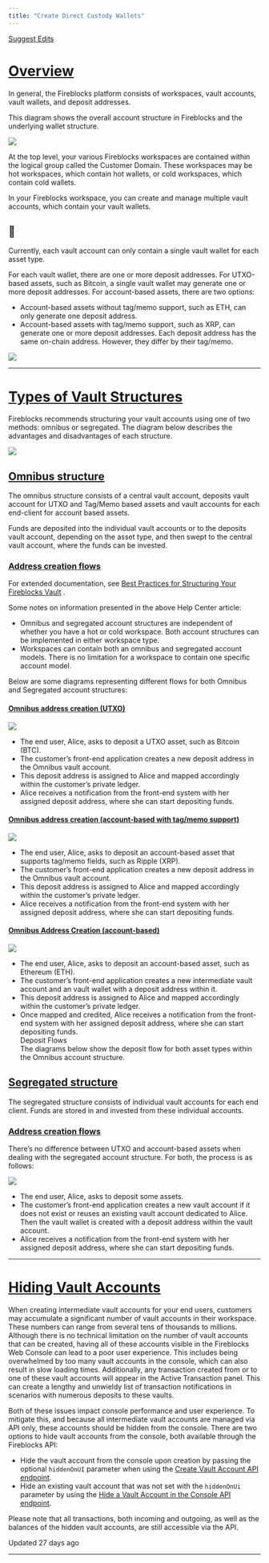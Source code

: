 ```yaml
---
title: "Create Direct Custody Wallets"
---
```


[Suggest Edits](/edit/create-direct-custody-wallets)

# [Overview](#overview)

In general, the Fireblocks platform consists of workspaces, vault accounts, vault wallets, and deposit addresses.

This diagram shows the overall account structure in Fireblocks and the underlying wallet structure.

![](https://files.readme.io/de5e145-mceclip0.png)

At the top level, your various Fireblocks workspaces are contained within the logical group called the Customer Domain. These workspaces may be hot workspaces, which contain hot wallets, or cold workspaces, which contain cold wallets.

In your Fireblocks workspace, you can create and manage multiple vault accounts, which contain your vault wallets.

<Info>

## 📘

Currently, each vault account can only contain a single vault wallet for each asset type.



</Info>

For each vault wallet, there are one or more deposit addresses. For UTXO-based assets, such as Bitcoin, a single vault wallet may generate one or more deposit addresses. For account-based assets, there are two options:

*   Account-based assets without tag/memo support, such as ETH, can only generate one deposit address.
*   Account-based assets with tag/memo support, such as XRP, can generate one or more deposit addresses. Each deposit address has the same on-chain address. However, they differ by their tag/memo.

  
![](https://files.readme.io/1003eba-mceclip0_1.png)  
  

* * *

  
# [Types of Vault Structures](#types-of-vault-structures)

Fireblocks recommends structuring your vault accounts using one of two methods: omnibus or segregated. The diagram below describes the advantages and disadvantages of each structure.

![](https://files.readme.io/da10aee-mceclip1.png)  
## [Omnibus structure](#omnibus-structure)

The omnibus structure consists of a central vault account, deposits vault account for UTXO and Tag/Memo based assets and vault accounts for each end-client for account based assets.

Funds are deposited into the individual vault accounts or to the deposits vault account, depending on the asset type, and then swept to the central vault account, where the funds can be invested.

### [Address creation flows](#address-creation-flows)

For extended documentation, see [Best Practices for Structuring Your Fireblocks Vault](https://support.fireblocks.io/hc/en-us/articles/5253421857564-Fireblocks-Vault-structure-best-practices) .

Some notes on information presented in the above Help Center article:

*   Omnibus and segregated account structures are independent of whether you have a hot or cold workspace. Both account structures can be implemented in either workspace type.
*   Workspaces can contain both an omnibus and segregated account models. There is no limitation for a workspace to contain one specific account model.

Below are some diagrams representing different flows for both Omnibus and Segregated account structures:

  
#### [Omnibus address creation (UTXO)](#omnibus-address-creation-utxo)
![](https://files.readme.io/7cf2aee-mceclip4.png)

*   The end user, Alice, asks to deposit a UTXO asset, such as Bitcoin (BTC).
*   The customer’s front-end application creates a new deposit address in the Omnibus vault account.
*   This deposit address is assigned to Alice and mapped accordingly within the customer’s private ledger.
*   Alice receives a notification from the front-end system with her assigned deposit address, where she can start depositing funds.

  
#### [Omnibus address creation (account-based with tag/memo support)](#omnibus-address-creation-account-based-with-tagmemo-support)
![](https://files.readme.io/e64b2d0-mceclip5.png)

*   The end user, Alice, asks to deposit an account-based asset that supports tag/memo fields, such as Ripple (XRP).
*   The customer’s front-end application creates a new deposit address in the Omnibus vault account.
*   This deposit address is assigned to Alice and mapped accordingly within the customer’s private ledger.
*   Alice receives a notification from the front-end system with her assigned deposit address, where she can start depositing funds.

  
#### [Omnibus Address Creation (account-based)](#omnibus-address-creation-account-based)
![](https://files.readme.io/1ee8808-mceclip6.png)

*   The end user, Alice, asks to deposit an account-based asset, such as Ethereum (ETH).
*   The customer’s front-end application creates a new intermediate vault account and an vault wallet with a deposit address within it.
*   This deposit address is assigned to Alice and mapped accordingly within the customer’s private ledger.
*   Once mapped and credited, Alice receives a notification from the front-end system with her assigned deposit address, where she can start depositing funds.  
    Deposit Flows  
    The diagrams below show the deposit flow for both asset types within the Omnibus account structure.

  
## [Segregated structure](#segregated-structure)

The segregated structure consists of individual vault accounts for each end client. Funds are stored in and invested from these individual accounts.

### [Address creation flows](#address-creation-flows-1)

There’s no difference between UTXO and account-based assets when dealing with the segregated account structure. For both, the process is as follows:

![](https://files.readme.io/8ce1c5b-mceclip10.png)

*   The end user, Alice, asks to deposit some assets.
*   The customer’s front-end application creates a new vault account if it does not exist or reuses an existing vault account dedicated to Alice. Then the vault wallet is created with a deposit address within the vault account.
*   Alice receives a notification from the front-end system with her assigned deposit address, where she can start depositing funds.

  

* * *

# [Hiding Vault Accounts](#hiding-vault-accounts)

When creating intermediate vault accounts for your end users, customers may accumulate a significant number of vault accounts in their workspace. These numbers can range from several tens of thousands to millions. Although there is no technical limitation on the number of vault accounts that can be created, having all of these accounts visible in the Fireblocks Web Console can lead to a poor user experience. This includes being overwhelmed by too many vault accounts in the console, which can also result in slow loading times. Additionally, any transaction created from or to one of these vault accounts will appear in the Active Transaction panel. This can create a lengthy and unwieldy list of transaction notifications in scenarios with numerous deposits to these vaults.

Both of these issues impact console performance and user experience. To mitigate this, and because all intermediate vault accounts are managed via API only, these accounts should be hidden from the console. There are two options to hide vault accounts from the console, both available through the Fireblocks API:

*   Hide the vault account from the console upon creation by passing the optional `hiddenOnUI` parameter when using the [Create Vault Account API endpoint](/reference/createvaultaccount).
*   Hide an existing vault account that was not set with the `hiddenOnUi` parameter by using the [Hide a Vault Account in the Console API endpoint](/reference/hidevaultaccount).

Please note that all transactions, both incoming and outgoing, as well as the balances of the hidden vault accounts, are still accessible via the API.

Updated 27 days ago

* * *